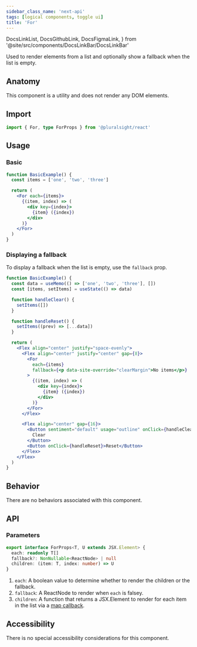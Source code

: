 ```yaml
---
sidebar_class_name: 'next-api'
tags: [logical components, toggle ui]
title: 'For'
---
```


  DocsLinkList,
  DocsGithubLink,
  DocsFigmaLink,
} from '@site/src/components/DocsLinkBar/DocsLinkBar'

<p className="size-xxl">
  Used to render elements from a list and optionally show a fallback when the
  list is empty.
</p>

<DocsLinkList>
  <DocsGithubLink href="https://github.com/pluralsight/pando/tree/main/packages/react/src/components/For.tsx" />
</DocsLinkList>

## Anatomy

This component is a utility and does not render any DOM elements.

## Import

```typescript
import { For, type ForProps } from '@pluralsight/react'
```

## Usage

### Basic

```jsx live
function BasicExample() {
  const items = ['one', 'two', 'three']

  return (
    <For each={items}>
      {(item, index) => (
        <div key={index}>
          {item} ({index})
        </div>
      )}
    </For>
  )
}
```

### Displaying a fallback

To display a fallback when the list is empty, use the `fallback` prop.

```jsx live
function BasicExample() {
  const data = useMemo(() => ['one', 'two', 'three'], [])
  const [items, setItems] = useState(() => data)

  function handleClear() {
    setItems([])
  }

  function handleReset() {
    setItems((prev) => [...data])
  }

  return (
    <Flex align="center" justify="space-evenly">
      <Flex align="center" justify="center" gap={8}>
        <For
          each={items}
          fallback={<p data-site-override="clearMargin">No items</p>}
        >
          {(item, index) => (
            <div key={index}>
              {item} ({index})
            </div>
          )}
        </For>
      </Flex>

      <Flex align="center" gap={16}>
        <Button sentiment="default" usage="outline" onClick={handleClear}>
          Clear
        </Button>
        <Button onClick={handleReset}>Reset</Button>
      </Flex>
    </Flex>
  )
}
```

## Behavior

There are no behaviors associated with this component.

## API

### Parameters

```typescript
export interface ForProps<T, U extends JSX.Element> {
  each: readonly T[]
  fallback?: NonNullable<ReactNode> | null
  children: (item: T, index: number) => U
}
```

1. `each`: A boolean value to determine whether to render the children or the fallback.
2. `fallback`: A ReactNode to render when `each` is falsey.
3. `children`: A function that returns a JSX.Element to render for each item in the list via a [map callback](https://developer.mozilla.org/en-US/docs/Web/JavaScript/Reference/Global_Objects/Array/map).

## Accessibility

There is no special accessibility considerations for this component.
